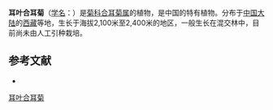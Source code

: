 {{Speciesbox
| name = 耳叶合耳菊
| status = 
| status_system = 
| image =
| genus = Synotis
| species = auriculata
| authority = C. Jeffrey et Y. L. Chen
}}

'''耳叶合耳菊'''（[[学名|学名]]：{{lang|la|''Synotis auriculata''}}）是[[菊科|菊科]][[合耳菊属|合耳菊属]]的植物，是中国的特有植物。分布于[[中国大陆|中国大陆]]的[[西藏|西藏]]等地，生长于海拔2,100米至2,400米的地区，一般生长在混交林中，目前尚未由人工引种栽培。

== 参考文献 ==
<div class="references-small">
* {{cite web| url =http://www.bioinfo.cn/db05/KmzwSpecies.php?action=view&id=3936| title =耳叶合耳菊| work =《中国高等植物数据库全库》| publisher =中国科学院微生物研究所| author =昆明植物研究所| accessdate =2009-02-25| deadurl =yes| archiveurl =https://web.archive.org/web/20160305040914/http://www.bioinfo.cn/db05/KmzwSpecies.php?action=view&id=3936| archivedate =2016-03-05}}
</div>
{{Taxonbar|from=Q15230856}}

[[Category:合耳菊属|耳叶合耳菊]]


{{植物小作品}}